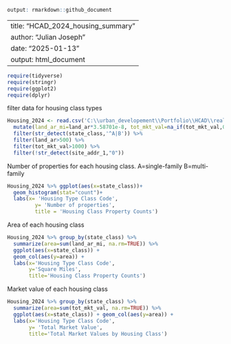 ```r
output: rmarkdown::github_document
```
---
title: "HCAD_2024_housing_summary"
author: "Julian Joseph"
date: "2025-01-13"
output: html_document
---
```r
require(tidyverse)
require(stringr)
require(ggplot2)
require(dplyr)
```
filter data for housing class types
```r
Housing_2024 <- read.csv('C:\\urban_developement\\Portfolio\\HCAD\\real_acct_2024.txt', sep="\t", header=T) %>% 
  mutate(land_ar_mi=land_ar*3.58701e-8, tot_mkt_val=na_if(tot_mkt_val,0)) %>%
  filter(str_detect(state_class,'^A|B')) %>% 
  filter(land_ar>500) %>%
  filter(tot_mkt_val>1000) %>%
  filter(!str_detect(site_addr_1,"0")) 
```
Number of properties for each housing class.
A=single-family
B=multi-family

```r
Housing_2024 %>% ggplot(aes(x=state_class))+
  geom_histogram(stat="count")+
  labs(x= 'Housing Type Class Code', 
         y= 'Number of properties', 
         title = 'Housing Class Property Counts')
```
Area of each housing class     
```r
Housing_2024 %>% group_by(state_class) %>% 
  summarize(area=sum(land_ar_mi, na.rm=TRUE)) %>% 
  ggplot(aes(x=state_class)) + 
  geom_col(aes(y=area)) + 
  labs(x='Housing Type Class Code', 
       y='Square Miles', 
       title='Housing Class Property Counts')
```
Market value of each housing class
```r
Housing_2024 %>% group_by(state_class) %>% 
  summarize(area=sum(tot_mkt_val, na.rm=TRUE)) %>% 
  ggplot(aes(x=state_class)) + geom_col(aes(y=area)) + 
  labs(x='Housing Type Class Code', 
       y= 'Total Market Value', 
       title='Total Market Values by Housing Class')
```